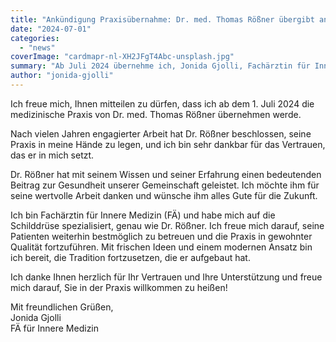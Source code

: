 ```yaml
---
title: "Ankündigung Praxisübernahme: Dr. med. Thomas Rößner übergibt an Jonida Gjolli"
date: "2024-07-01"
categories: 
  - "news"
coverImage: "cardmapr-nl-XH2JFgT4Abc-unsplash.jpg"
summary: "Ab Juli 2024 übernehme ich, Jonida Gjolli, Fachärztin für Innere Medizin, die Praxis von Dr. med. Thomas Rößner. Wir garantieren weiterhin beste medizinische Versorgung."
author: "jonida-gjolli"
---
```


Ich freue mich, Ihnen mitteilen zu dürfen, dass ich ab dem 1. Juli 2024 die medizinische Praxis von Dr. med. Thomas Rößner übernehmen werde. 

Nach vielen Jahren engagierter Arbeit hat Dr. Rößner beschlossen, seine Praxis in meine Hände zu legen, und ich bin sehr dankbar für das Vertrauen, das er in mich setzt.

Dr. Rößner hat mit seinem Wissen und seiner Erfahrung einen bedeutenden Beitrag zur Gesundheit unserer Gemeinschaft geleistet. Ich möchte ihm für seine wertvolle Arbeit danken und wünsche ihm alles Gute für die Zukunft.

Ich bin Fachärztin für Innere Medizin (FÄ) und habe mich auf die Schilddrüse spezialisiert, genau wie Dr. Rößner. Ich freue mich darauf, seine Patienten weiterhin bestmöglich zu betreuen und die Praxis in gewohnter Qualität fortzuführen. Mit frischen Ideen und einem modernen Ansatz bin ich bereit, die Tradition fortzusetzen, die er aufgebaut hat.

Ich danke Ihnen herzlich für Ihr Vertrauen und Ihre Unterstützung und freue mich darauf, Sie in der Praxis willkommen zu heißen!

Mit freundlichen Grüßen,  
Jonida Gjolli  
FÄ für Innere Medizin  